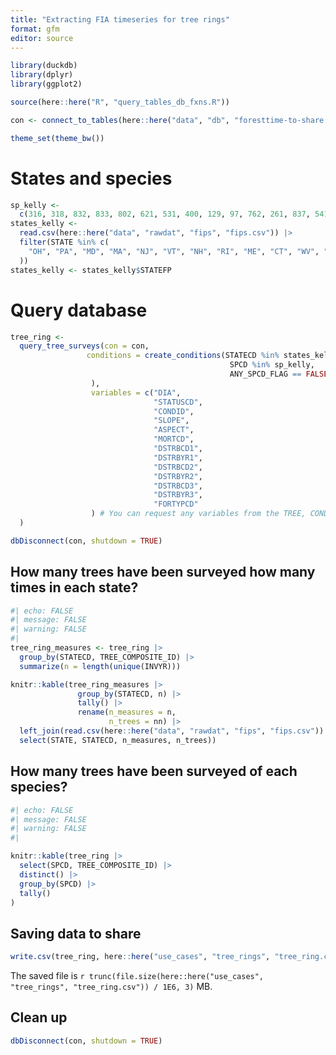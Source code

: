 ```yaml
---
title: "Extracting FIA timeseries for tree rings"
format: gfm
editor: source
---
```


```r

library(duckdb)
library(dplyr)
library(ggplot2)

source(here::here("R", "query_tables_db_fxns.R"))

con <- connect_to_tables(here::here("data", "db", "foresttime-to-share.duckdb"))

theme_set(theme_bw())

```


# States and species

```r
sp_kelly <-
  c(316, 318, 832, 833, 802, 621, 531, 400, 129, 97, 762, 261, 837, 541, 12)
states_kelly <-
  read.csv(here::here("data", "rawdat", "fips", "fips.csv")) |>
  filter(STATE %in% c(
    "OH", "PA", "MD", "MA", "NJ", "VT", "NH", "RI", "ME", "CT", "WV", "NY", "IN", "IA", "IL", "MI", "MO", "WI", "MN"
  ))
states_kelly <- states_kelly$STATEFP
```

# Query database

```r

tree_ring <-
  query_tree_surveys(con = con,
                 conditions = create_conditions(STATECD %in% states_kelly,
                                                 SPCD %in% sp_kelly,
                                                 ANY_SPCD_FLAG == FALSE # This filters out any trees that have multiple SPCDs recorded over time. 
                  ),
                  variables = c("DIA",
                                "STATUSCD",
                                "CONDID", 
                                "SLOPE",
                                "ASPECT",
                                "MORTCD",
                                "DSTRBCD1",
                                "DSTRBYR1",
                                "DSTRBCD2",
                                "DSTRBYR2",
                                "DSTRBCD3",
                                "DSTRBYR3",
                                "FORTYPCD"
                  ) # You can request any variables from the TREE, CONDITION, or PLOT table (except for the MODIFIED and CREATED_IN_INSTANCE codes). If you want the CNs for the rows from the PLOT or CONDITION tables those are named PLOT_CN and COND_CN, respectively. 
  )

dbDisconnect(con, shutdown = TRUE)
```


## How many trees have been surveyed how many times in each state?

```r
#| echo: FALSE
#| message: FALSE
#| warning: FALSE
#| 
tree_ring_measures <- tree_ring |> 
  group_by(STATECD, TREE_COMPOSITE_ID) |>
  summarize(n = length(unique(INVYR))) 

knitr::kable(tree_ring_measures |>
               group_by(STATECD, n) |>
               tally() |>
               rename(n_measures = n,
                      n_trees = nn) |>
  left_join(read.csv(here::here("data", "rawdat", "fips", "fips.csv")) |> select(STATEFP, STATE), by = c("STATECD" = "STATEFP")) |>
  select(STATE, STATECD, n_measures, n_trees))


```


## How many trees have been surveyed of each species?

```r
#| echo: FALSE
#| message: FALSE
#| warning: FALSE
#| 

knitr::kable(tree_ring |> 
  select(SPCD, TREE_COMPOSITE_ID) |>
  distinct() |>
  group_by(SPCD) |>
  tally()
)


```

## Saving data to share

```r

write.csv(tree_ring, here::here("use_cases", "tree_rings", "tree_ring.csv"))

```

The saved file is `r trunc(file.size(here::here("use_cases", "tree_rings", "tree_ring.csv")) / 1E6, 3)` MB.


## Clean up

```r
dbDisconnect(con, shutdown = TRUE)

```